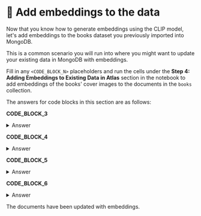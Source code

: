 # 👐 Add embeddings to the data

Now that you know how to generate embeddings using the CLIP model, let's add embeddings to the books dataset you previously imported into MongoDB.

This is a common scenario you will run into where you might want to update your existing data in MongoDB with embeddings. 

Fill in any `<CODE_BLOCK_N>` placeholders and run the cells under the **Step 4: Adding Embeddings to Existing Data in Atlas** section in the notebook to add embeddings of the books' cover images to the documents in the `books` collection.

The answers for code blocks in this section are as follows:

**CODE_BLOCK_3**

<details>
<summary>Answer</summary>
<div>

```python
collection.find({})
```

</div>
</details>

**CODE_BLOCK_4**

<details>
<summary>Answer</summary>
<div>

```python
get_embedding(content, "image")
```

</div>
</details>

**CODE_BLOCK_5**

<details>
<summary>Answer</summary>
<div>

```python
{"$set": {embedding_field: embedding}}
```

</div>
</details>

**CODE_BLOCK_6**

<details>
<summary>Answer</summary>
<div>

```python
collection.update_one(filter, update)
```

</div>
</details>

The documents have been updated with embeddings.

<Screenshot url="https://cloud.mongodb.com" src="img/screenshots/30-perform-semantic-search/3-add-embeddings/1-verify-collection.png" alt="Verify collection" />